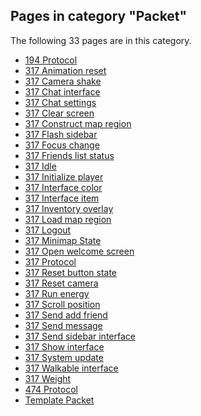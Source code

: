 <!-- DO NOT EDIT BELOW THIS LINE, OR CHANGE THIS COMMENT, CODE AUTOMATICALLY GENERATED BY category.sh -->
== '''Pages in category "Packet"''' ==
The following 33 pages are in this category.
* [[194 Protocol]]
* [[317 Animation reset]]
* [[317 Camera shake]]
* [[317 Chat interface]]
* [[317 Chat settings]]
* [[317 Clear screen]]
* [[317 Construct map region]]
* [[317 Flash sidebar]]
* [[317 Focus change]]
* [[317 Friends list status]]
* [[317 Idle]]
* [[317 Initialize player]]
* [[317 Interface color]]
* [[317 Interface item]]
* [[317 Inventory overlay]]
* [[317 Load map region]]
* [[317 Logout]]
* [[317 Minimap State]]
* [[317 Open welcome screen]]
* [[317 Protocol]]
* [[317 Reset button state]]
* [[317 Reset camera]]
* [[317 Run energy]]
* [[317 Scroll position]]
* [[317 Send add friend]]
* [[317 Send message]]
* [[317 Send sidebar interface]]
* [[317 Show interface]]
* [[317 System update]]
* [[317 Walkable interface]]
* [[317 Weight]]
* [[474 Protocol]]
* [[Template Packet]]
